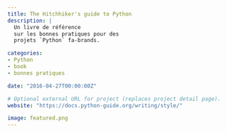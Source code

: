 ```yaml
---
title: The Hitchhiker's guide to Python
description: |
  Un livre de référence
  sur les bonnes pratiques pour des
  projets `Python` fa-brands.

categories:
- Python
- book
- bonnes pratiques

date: "2016-04-27T00:00:00Z"

# Optional external URL for project (replaces project detail page).
website: "https://docs.python-guide.org/writing/style/"

image: featured.png
---
```


